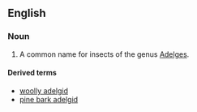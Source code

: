 ==English==

===Noun===
{{en-noun}}

# A common name for insects of the genus [[Adelges]].

====Derived terms====
*[[woolly adelgid]]
*[[pine bark adelgid]]